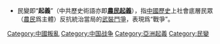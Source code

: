 * 民變即“'''起義'''”（中共歷史術語亦即'''[[農民起義|農民起義]]'''），指[[中國歷史|中國歷史]]上社會底層民眾（[[農民|農民]]爲主體）反抗統治當局的[[武裝鬥爭|武裝鬥爭]]，表現爲“戰爭”。
{{Commonscat|Rebellions in China}}

[[Category:中國叛亂|Category:中國叛亂]]
[[Category:中国战争|Category:中国战争]]
[[Category:亞洲起義|Category:亞洲起義]]
[[Category:民變|Category:民變]]